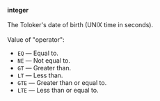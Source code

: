 **integer**<br/><br/>The Toloker's date of birth (UNIX time in seconds).<br/><br/>Value of "operator":

- `EQ` — Equal to.
- `NE` — Not equal to.
- `GT` — Greater than.
- `LT` — Less than.
- `GTE` — Greater than or equal to.
- `LTE` — Less than or equal to.